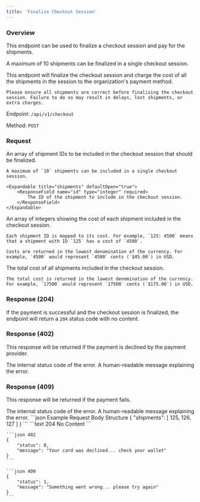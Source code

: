 ```yaml
---
title: 'Finalize Checkout Session'
---
```


### Overview

This endpoint can be used to finalize a checkout session and pay for the shipments.

A maximum of 10 shipments can be finalized in a single checkout session.

<Warning>
    This endpoint will finalize the checkout session and charge the cost of all the shipments in the session to the organization's payment method.

    Please ensure all shipments are correct before finalising the checkout session. Failure to do so may result in delays, lost shipments, or extra charges.
</Warning>

Endpoint: `/api/v1/checkout`

Method: `POST`

### Request

<ResponseField name="shipments" type="array" required>
    An array of shipment IDs to be included in the checkout session that should be finalized.

    A maximum of `10` shipments can be included in a single checkout session.

    <Expandable title="shipments" defaultOpen="true">
        <ResponseField name="id" type="integer" required>
            The ID of the shipment to include in the checkout session.
        </ResponseField>
    </Expandable>
</ResponseField>

<ResponseField name="shipments" type="array" required>
    An array of integers showing the cost of each shipment included in the checkout session.

    Each shipment ID is mapped to its cost. For example, `125: 4500` means that a shipment with ID `125` has a cost of `4500`.

    Costs are returned in the lowest denomination of the currency. For example, `4500` would represent `4500` cents (`$45.00`) in USD.
</ResponseField>

<ResponseField name="shipments" type="integer" required>
    The total cost of all shipments included in the checkout session.

    The total cost is returned in the lowest denomination of the currency. For example, `17500` would represent `17500` cents (`$175.00`) in USD.
</ResponseField>

### Response (204)

If the payment is successful and the checkout session is finalized, the endpoint will return a `204` status code with no content.

### Response (402)

This response will be returned if the payment is declined by the payment provider.

<ResponseField name="status" type="integer" required>
    The internal status code of the error.
</ResponseField>

<ResponseField name="message" type="string" required>
    A human-readable message explaining the error.
</ResponseField>

### Response (409)

This response will be returned if the payment fails.

<ResponseField name="status" type="integer" required>
    The internal status code of the error.
</ResponseField>

<ResponseField name="message" type="string" required>
    A human-readable message explaining the error.
</ResponseField>

<RequestExample>
    ```json Example Request Body Structure
    {
        "shipments": [
            125,
            126,
            127
        ]
    }
    ```
</RequestExample>

<ResponseExample>
    ```text 204
    No Content
    ```

    ```json 402
    {
        "status": 0,
        "message": "Your card was declined... check your wallet"
    }
    ```

    ```json 409
    {
        "status": 1,
        "message": "Something went wrong... please try again"
    }
    ```
</ResponseExample>

